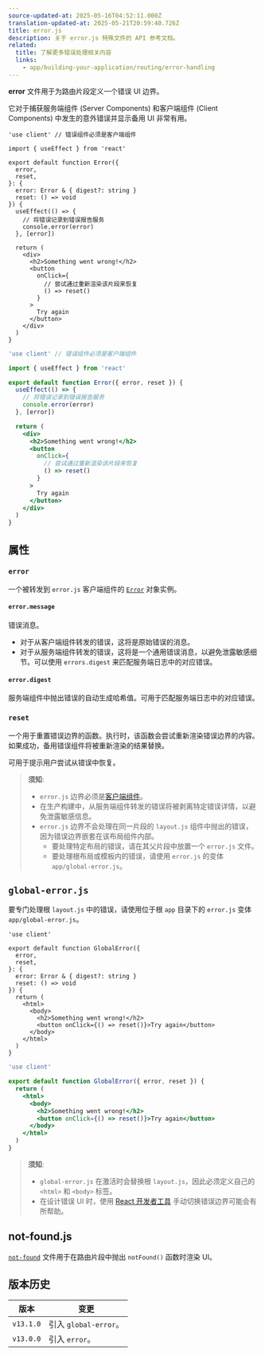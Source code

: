 ```yaml
---
source-updated-at: 2025-05-16T04:52:11.000Z
translation-updated-at: 2025-05-21T20:59:40.726Z
title: error.js
description: 关于 error.js 特殊文件的 API 参考文档。
related:
  title: 了解更多错误处理相关内容
  links:
    - app/building-your-application/routing/error-handling
---
```


**error** 文件用于为路由片段定义一个错误 UI 边界。

它对于捕获服务端组件 (Server Components) 和客户端组件 (Client Components) 中发生的意外错误并显示备用 UI 非常有用。

```tsx filename="app/dashboard/error.tsx" switcher
'use client' // 错误组件必须是客户端组件

import { useEffect } from 'react'

export default function Error({
  error,
  reset,
}: {
  error: Error & { digest?: string }
  reset: () => void
}) {
  useEffect(() => {
    // 将错误记录到错误报告服务
    console.error(error)
  }, [error])

  return (
    <div>
      <h2>Something went wrong!</h2>
      <button
        onClick={
          // 尝试通过重新渲染该片段来恢复
          () => reset()
        }
      >
        Try again
      </button>
    </div>
  )
}
```

```jsx filename="app/dashboard/error.js" switcher
'use client' // 错误组件必须是客户端组件

import { useEffect } from 'react'

export default function Error({ error, reset }) {
  useEffect(() => {
    // 将错误记录到错误报告服务
    console.error(error)
  }, [error])

  return (
    <div>
      <h2>Something went wrong!</h2>
      <button
        onClick={
          // 尝试通过重新渲染该片段来恢复
          () => reset()
        }
      >
        Try again
      </button>
    </div>
  )
}
```

## 属性

### `error`

一个被转发到 `error.js` 客户端组件的 [`Error`](https://developer.mozilla.org/docs/Web/JavaScript/Reference/Global_Objects/Error) 对象实例。

#### `error.message`

错误消息。

- 对于从客户端组件转发的错误，这将是原始错误的消息。
- 对于从服务端组件转发的错误，这将是一个通用错误消息，以避免泄露敏感细节。可以使用 `errors.digest` 来匹配服务端日志中的对应错误。

#### `error.digest`

服务端组件中抛出错误的自动生成哈希值。可用于匹配服务端日志中的对应错误。

### `reset`

一个用于重置错误边界的函数。执行时，该函数会尝试重新渲染错误边界的内容。如果成功，备用错误组件将被重新渲染的结果替换。

可用于提示用户尝试从错误中恢复。

> **须知**:
>
> - `error.js` 边界必须是[客户端组件](/docs/app/building-your-application/rendering/client-components)。
> - 在生产构建中，从服务端组件转发的错误将被剥离特定错误详情，以避免泄露敏感信息。
> - `error.js` 边界不会处理在同一片段的 `layout.js` 组件中抛出的错误，因为错误边界嵌套在该布局组件内部。
>   - 要处理特定布局的错误，请在其父片段中放置一个 `error.js` 文件。
>   - 要处理根布局或模板内的错误，请使用 `error.js` 的变体 `app/global-error.js`。

## `global-error.js`

要专门处理根 `layout.js` 中的错误，请使用位于根 `app` 目录下的 `error.js` 变体 `app/global-error.js`。

```tsx filename="app/global-error.tsx" switcher
'use client'

export default function GlobalError({
  error,
  reset,
}: {
  error: Error & { digest?: string }
  reset: () => void
}) {
  return (
    <html>
      <body>
        <h2>Something went wrong!</h2>
        <button onClick={() => reset()}>Try again</button>
      </body>
    </html>
  )
}
```

```jsx filename="app/global-error.js" switcher
'use client'

export default function GlobalError({ error, reset }) {
  return (
    <html>
      <body>
        <h2>Something went wrong!</h2>
        <button onClick={() => reset()}>Try again</button>
      </body>
    </html>
  )
}
```

> **须知**:
>
> - `global-error.js` 在激活时会替换根 `layout.js`，因此必须定义自己的 `<html>` 和 `<body>` 标签。
> - 在设计错误 UI 时，使用 [React 开发者工具](https://react.dev/learn/react-developer-tools) 手动切换错误边界可能会有所帮助。

## not-found.js

[`not-found`](https://nextjs.org/docs/app/api-reference/file-conventions/not-found) 文件用于在路由片段中抛出 `notFound()` 函数时渲染 UI。

## 版本历史

| 版本       | 变更                      |
| ---------- | ------------------------- |
| `v13.1.0` | 引入 `global-error`。     |
| `v13.0.0` | 引入 `error`。            |
